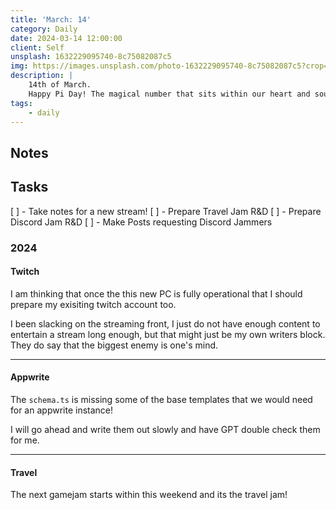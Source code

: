 ```yaml
---
title: 'March: 14'
category: Daily
date: 2024-03-14 12:00:00
client: Self
unsplash: 1632229095740-8c75082087c5
img: https://images.unsplash.com/photo-1632229095740-8c75082087c5?crop=entropy&cs=srgb&fm=jpg&ixid=MnwzNjM5Nzd8MHwxfHJhbmRvbXx8fHx8fHx8fDE2ODE3NDg2ODY&ixlib=rb-4.0.3&q=85
description: |
    14th of March.
    Happy Pi Day! The magical number that sits within our heart and soul.
tags:
    - daily
---
```




<MDXJS>

## Notes

</MDXJS>

<MDXJS>

## Tasks

[ ] - Take notes for a new stream!
[ ] - Prepare Travel Jam R&D
[ ] - Prepare Discord Jam R&D
[ ] - Make Posts requesting Discord Jammers

</MDXJS>

<MDXJS>

### 2024

<MDXJS>

#### Twitch

I am thinking that once the this new PC is fully operational that I should prepare my exisiting twitch account too.

I been slacking on the streaming front, I just do not have enough content to entertain a stream long enough, but that might just be my own writers block.
They do say that the biggest enemy is one's mind.

</MDXJS>

---

<MDXJS>

#### Appwrite

The `schema.ts` is missing some of the base templates that we would need for an appwrite instance!

I will go ahead and write them out slowly and have GPT double check them for me.

</MDXJS>

---

<MDXJS>

#### Travel

The next gamejam starts within this weekend and its the travel jam!

</MDXJS>

</MDXJS>